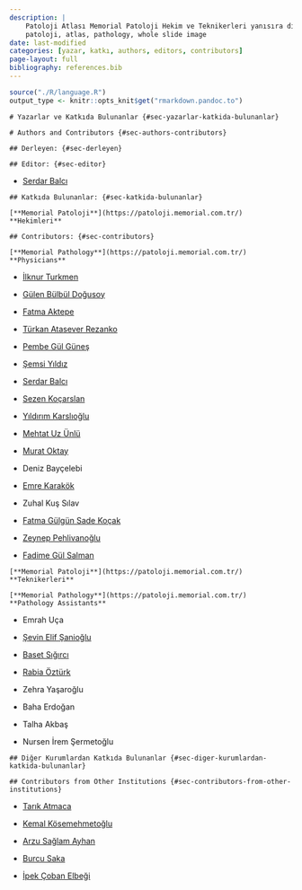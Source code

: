 ```yaml
---
description: |
    Patoloji Atlası Memorial Patoloji Hekim ve Teknikerleri yanısıra diğer kurumlardan koleksiyonlarını paylaşan patologların katkılarıyla hazırlanmaktadır.
    patoloji, atlas, pathology, whole slide image
date: last-modified
categories: [yazar, katkı, authors, editors, contributors]
page-layout: full
bibliography: references.bib
---
```


```r

source("./R/language.R")
output_type <- knitr::opts_knit$get("rmarkdown.pandoc.to")

```









```asis
# Yazarlar ve Katkıda Bulunanlar {#sec-yazarlar-katkida-bulunanlar}
```


```asis
# Authors and Contributors {#sec-authors-contributors}
```








```asis
## Derleyen: {#sec-derleyen}
```

```asis
## Editor: {#sec-editor}
```


-   [Serdar Balcı](https://www.serdarbalci.com)








```asis
## Katkıda Bulunanlar: {#sec-katkida-bulunanlar}

[**Memorial Patoloji**](https://patoloji.memorial.com.tr/) **Hekimleri**
```

```asis
## Contributors: {#sec-contributors}

[**Memorial Pathology**](https://patoloji.memorial.com.tr/) **Physicians**
```


-   [İlknur Turkmen](https://www.memorial.com.tr/en/doctors/ilknur-turkmen-1975)

-   [Gülen Bülbül Doğusoy](https://www.memorial.com.tr/doktorlar/gulen-bulbul-dogusoy)

-   [Fatma Aktepe](https://www.memorial.com.tr/doktorlar/fatma-aktepe)

-   [Türkan Atasever Rezanko](https://www.memorial.com.tr/doktorlar/turkan-atasever-rezanko)

-   [Pembe Gül Güneş](https://www.memorial.com.tr/doktorlar/pembe-gul-gunes)

-   [Şemsi Yıldız](https://www.memorial.com.tr/doktorlar/semsi-yildiz-1)

-   [Serdar Balcı](https://www.memorial.com.tr/doktorlar/serdar-balci-k)

-   [Sezen Koçarslan](https://www.memorial.com.tr/doktorlar/sezen-kocarslan)

-   [Yıldırım Karslıoğlu](https://www.memorial.com.tr/doktorlar/yildirim-karslioglu-k)

-   [Mehtat Uz Ünlü](https://www.memorial.com.tr/doktorlar/mehtat-uz-unlu-k)

-   [Murat Oktay](https://www.memorial.com.tr/doktorlar/murat-oktay)

-   Deniz Bayçelebi

-   [Emre Karakök](https://www.memorial.com.tr/doktorlar/emre-karakok)

-   Zuhal Kuş Sılav

-   [Fatma Gülgün Sade Koçak](https://www.memorial.com.tr/doktorlar/fatma-gulgun-sade-kocak-k)

-   [Zeynep Pehlivanoğlu](https://www.memorial.com.tr/doktorlar/zeynep-pehlivanoglu-k)

-   [Fadime Gül Salman](https://www.memorial.com.tr/doktorlar/fadime-gul-salman)








```asis
[**Memorial Patoloji**](https://patoloji.memorial.com.tr/) **Teknikerleri**
```

```asis
[**Memorial Pathology**](https://patoloji.memorial.com.tr/) **Pathology Assistants**
```


-   Emrah Uça

-   [Şevin Elif Şanioğlu](https://www.linkedin.com/in/%C5%9Fevin-elif-%C5%9Fanio%C4%9Flu-99449a1b0/)

-   [Baset Sığırcı](https://www.linkedin.com/in/baset-s%C4%B1%C4%9F%C4%B1rc%C4%B1-aa2406141/)

-   [Rabia Öztürk](https://www.linkedin.com/in/rabia-%C3%B6zt%C3%BCrk-4989b3151/)

-   Zehra Yaşaroğlu

-   Baha Erdoğan

-   Talha Akbaş

-   Nursen İrem Şermetoğlu









```asis
## Diğer Kurumlardan Katkıda Bulunanlar {#sec-diger-kurumlardan-katkida-bulunanlar}
```

```asis
## Contributors from Other Institutions {#sec-contributors-from-other-institutions}
```


-   [Tarık Atmaca](https://github.com/veterinarypathology3d)

-   [Kemal Kösemehmetoğlu](https://hacettepepathology.com/)

-   [Arzu Sağlam Ayhan](https://www.hastane.hacettepe.edu.tr/115.html?drid=479)

-   [Burcu Saka](https://scholar.google.com.tr/citations?user=9e7r9yQAAAAJ)

-   [İpek Çoban Elbeği](https://www.florence.com.tr/prof-dr-ipek-coban-elbegi)
